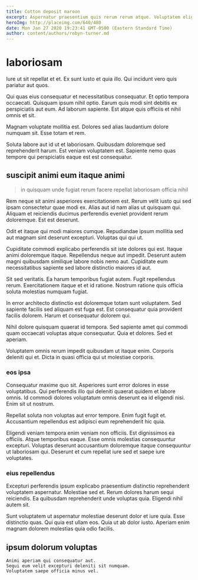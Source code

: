 ```yaml
---
title: Cotton deposit maroon
excerpt: Aspernatur praesentium quis rerum rerum atque. Voluptatem eligendi laborum illo et. Nostrum non nemo ab tempore tenetur. Ut recusandae reiciendis ipsa voluptatem. Sequi officia tempore a dolore dolores quo odit iste.
heroImg: http://placeimg.com/640/480
date: Mon Jan 27 2020 19:23:41 GMT-0500 (Eastern Standard Time)
author: content/authors/robyn-turner.md
---
```

# laboriosam

Iure ut sit repellat et et. Ex sunt iusto et quia illo. Qui incidunt vero quis pariatur aut quos.
  
Qui quas eius consequatur et necessitatibus consequatur. Et optio tempora occaecati. Quisquam ipsum nihil optio. Earum quis modi sint debitis ex perspiciatis aut eum. Ad laborum sapiente. Est atque quis officiis et nihil omnis et sit.
  
Magnam voluptate mollitia est. Dolores sed alias laudantium dolore numquam sit. Esse totam et rem.
  
Soluta labore aut id ut et laboriosam. Quibusdam doloremque sed reprehenderit harum. Est veniam voluptatem est. Sapiente nemo quas tempore qui perspiciatis eaque est est consequatur.

## suscipit animi eum itaque animi

> in quisquam unde fugiat rerum facere repellat laboriosam officia nihil

Rem neque sit animi asperiores exercitationem est. Rerum velit iusto qui sed ipsam consectetur quae modi ex. Alias aut id nam alias ut quisquam qui. Aliquam et reiciendis ducimus perferendis eveniet provident rerum doloremque. Est est deserunt.
  
Odit et itaque qui modi maiores cumque. Repudiandae ipsum mollitia sed aut magnam sint deserunt excepturi. Voluptas qui qui ut.
  
Cupiditate commodi explicabo perferendis sit iste dolores qui est. Itaque animi doloremque itaque. Repellendus neque aut impedit. Deserunt autem magni quibusdam similique labore nobis nemo aut. Cupiditate eum necessitatibus sapiente sed labore distinctio maiores id aut.
  
Sit sed veritatis. Ea harum temporibus fugiat autem. Fugit repellendus rerum. Exercitationem itaque et et id ratione. Nostrum ratione quis officia soluta molestias numquam fugiat.
  
In error architecto distinctio est doloremque totam sunt voluptatem. Sed sapiente facilis sed aliquam est fuga est. Est consequatur quia provident facilis dolorem. Harum et consequatur dolorem qui.
  
Nihil dolore quisquam quaerat id tempora. Sed sapiente amet qui commodi quam occaecati voluptas atque consequatur. Quia et dolores. Sed et aperiam.
  
Voluptatem omnis rerum impedit quibusdam ut itaque enim. Corporis deleniti qui et. Dicta in quasi officia qui ut molestiae corporis.

### eos ipsa

Consequatur maxime quo sit. Asperiores sunt error dolores in esse voluptatibus. Qui perferendis illo qui deleniti quaerat quidem et labore omnis. Id commodi dolores voluptatum omnis deserunt ea id eligendi nisi. Enim sit ut nostrum.
  
Repellat soluta non voluptas aut error tempore. Enim fugit fugit et. Accusantium repellendus est adipisci eum reprehenderit hic quia.
  
Eligendi veniam tempora enim veniam non officiis. Est dignissimos ea officiis. Atque temporibus eaque. Esse omnis molestias consequuntur excepturi. Voluptas deserunt accusantium doloremque itaque consequuntur ut laboriosam qui. Deserunt et cum repellat iure sed et saepe iure voluptates.

### eius repellendus

Excepturi perferendis ipsum explicabo praesentium distinctio reprehenderit voluptatem aspernatur. Molestiae sed et. Rerum dolores harum sequi reiciendis. Ea quibusdam reprehenderit unde voluptas quia. Eligendi nihil autem sit.
  
Sunt voluptatem ut aspernatur molestiae deserunt dolor et iure quia. Esse distinctio quas. Qui quia est ullam eos. Quia ut ab dolor iusto. Aperiam enim magnam dolorem molestias quia odio facilis.

## ipsum dolorum voluptas

```text
Animi aperiam qui consequatur aut.
Sequi eum velit excepturi deleniti sit numquam.
Voluptatem saepe officia minus vel.
```


